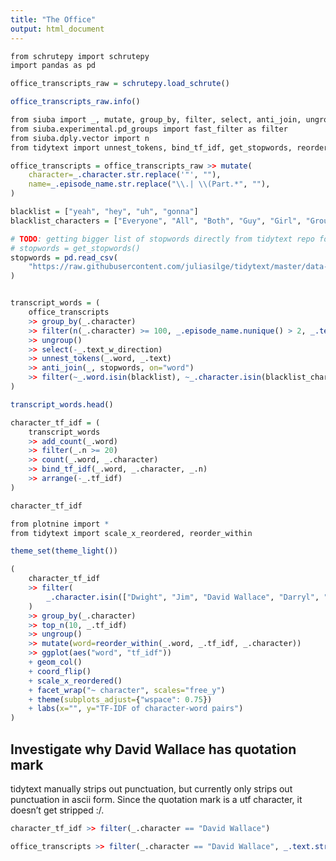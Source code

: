 ```yaml
---
title: "The Office"
output: html_document
---
```


```r
from schrutepy import schrutepy
import pandas as pd

office_transcripts_raw = schrutepy.load_schrute()
```

```r
office_transcripts_raw.info()
```

```r
from siuba import _, mutate, group_by, filter, select, anti_join, ungroup, add_count, count, arrange, top_n
from siuba.experimental.pd_groups import fast_filter as filter
from siuba.dply.vector import n
from tidytext import unnest_tokens, bind_tf_idf, get_stopwords, reorder_within

office_transcripts = office_transcripts_raw >> mutate(
    character=_.character.str.replace('"', ""),
    name=_.episode_name.str.replace("\\.| \\(Part.*", ""),
)
```

```r
blacklist = ["yeah", "hey", "uh", "gonna"]
blacklist_characters = ["Everyone", "All", "Both", "Guy", "Girl", "Group"]

# TODO: getting bigger list of stopwords directly from tidytext repo for now
# stopwords = get_stopwords()
stopwords = pd.read_csv(
    "https://raw.githubusercontent.com/juliasilge/tidytext/master/data-raw/stop_words.csv"
)


transcript_words = (
    office_transcripts
    >> group_by(_.character)
    >> filter(n(_.character) >= 100, _.episode_name.nunique() > 2, _.text.notna())
    >> ungroup()
    >> select(-_.text_w_direction)
    >> unnest_tokens(_.word, _.text)
    >> anti_join(_, stopwords, on="word")
    >> filter(~_.word.isin(blacklist), ~_.character.isin(blacklist_characters))
)

transcript_words.head()
```

```r
character_tf_idf = (
    transcript_words
    >> add_count(_.word)
    >> filter(_.n >= 20)
    >> count(_.word, _.character)
    >> bind_tf_idf(_.word, _.character, _.n)
    >> arrange(-_.tf_idf)
)

character_tf_idf
```

```r
from plotnine import *
from tidytext import scale_x_reordered, reorder_within

theme_set(theme_light())

(
    character_tf_idf
    >> filter(
        _.character.isin(["Dwight", "Jim", "David Wallace", "Darryl", "Jan", "Holly"])
    )
    >> group_by(_.character)
    >> top_n(10, _.tf_idf)
    >> ungroup()
    >> mutate(word=reorder_within(_.word, _.tf_idf, _.character))
    >> ggplot(aes("word", "tf_idf"))
    + geom_col()
    + coord_flip()
    + scale_x_reordered()
    + facet_wrap("~ character", scales="free_y")
    + theme(subplots_adjust={"wspace": 0.75})
    + labs(x="", y="TF-IDF of character-word pairs")
)
```

## Investigate why David Wallace has quotation mark

tidytext manually strips out punctuation, but currently only strips out punctuation in ascii form.
Since the quotation mark is a utf character, it doesn't get stripped :/.

```r
character_tf_idf >> filter(_.character == "David Wallace")
```

```r
office_transcripts >> filter(_.character == "David Wallace", _.text.str.contains("”"))
```
